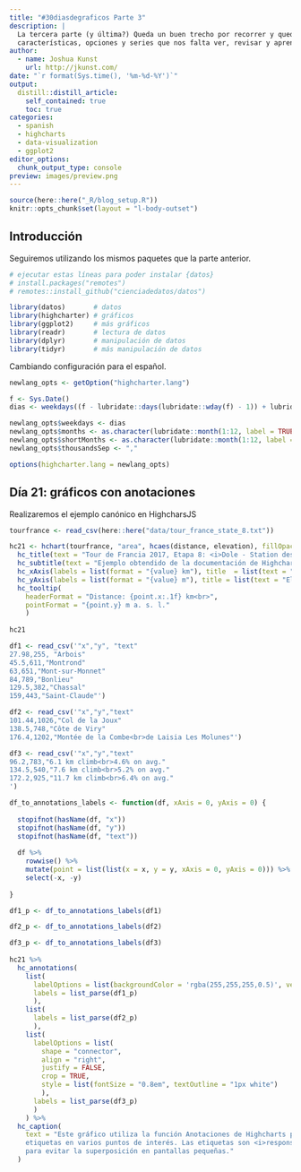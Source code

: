 ```yaml
---
title: "#30diasdegraficos Parte 3"
description: |
  La tercera parte (y última?) Queda un buen trecho por recorrer y quedan
  características, opciones y series que nos falta ver, revisar y aprender.
author:
  - name: Joshua Kunst
    url: http://jkunst.com/
date: "`r format(Sys.time(), '%m-%d-%Y')`"
output:
  distill::distill_article:
    self_contained: true
    toc: true
categories: 
  - spanish
  - highcharts
  - data-visualization
  - ggplot2
editor_options: 
  chunk_output_type: console
preview: images/preview.png
---
```


```r
source(here::here("_R/blog_setup.R"))
knitr::opts_chunk$set(layout = "l-body-outset")
```

## Introducción

Seguiremos utilizando los mismos paquetes que la parte anterior.

```r
# ejecutar estas líneas para poder instalar {datos}
# install.packages("remotes")
# remotes::install_github("cienciadedatos/datos")

library(datos)       # datos
library(highcharter) # gráficos
library(ggplot2)     # más gráficos  
library(readr)       # lectura de datos
library(dplyr)       # manipulación de datos
library(tidyr)       # más manipulación de datos

```

Cambiando configuración para el español.

```r
newlang_opts <- getOption("highcharter.lang")

f <- Sys.Date()
dias <- weekdays((f - lubridate::days(lubridate::wday(f) - 1)) + lubridate::days(0:6))

newlang_opts$weekdays <- dias
newlang_opts$months <- as.character(lubridate::month(1:12, label = TRUE, abbr = FALSE))
newlang_opts$shortMonths <- as.character(lubridate::month(1:12, label = TRUE, abbr = TRUE))
newlang_opts$thousandsSep <- ","

options(highcharter.lang = newlang_opts)
```


## Día 21: gráficos con anotaciones

Realizaremos el ejemplo canónico en HighcharsJS 

```r
tourfrance <- read_csv(here::here("data/tour_france_state_8.txt"))

hc21 <- hchart(tourfrance, "area", hcaes(distance, elevation), fillOpacity = 0.25) %>% 
  hc_title(text = "Tour de Francia 2017, Etapa 8: <i>Dole - Station des Rousses</i>") %>% 
  hc_subtitle(text = "Ejemplo obtendido de la documentación de HighchartsJS") %>% 
  hc_xAxis(labels = list(format = "{value} km"), title  = list(text = "Distancia")) %>% 
  hc_yAxis(labels = list(format = "{value} m"), title = list(text = "Elevación")) %>% 
  hc_tooltip(
    headerFormat = "Distance: {point.x:.1f} km<br>",
    pointFormat = "{point.y} m a. s. l."
    )
   
hc21
```


```r
df1 <- read_csv('"x","y", "text"
27.98,255, "Arbois"
45.5,611,"Montrond"
63,651,"Mont-sur-Monnet"
84,789,"Bonlieu"
129.5,382,"Chassal"
159,443,"Saint-Claude"')

df2 <- read_csv('"x","y","text"
101.44,1026,"Col de la Joux"
138.5,748,"Côte de Viry"
176.4,1202,"Montée de la Combe<br>de Laisia Les Molunes"')

df3 <- read_csv('"x","y","text"
96.2,783,"6.1 km climb<br>4.6% on avg."
134.5,540,"7.6 km climb<br>5.2% on avg."
172.2,925,"11.7 km climb<br>6.4% on avg."
')

df_to_annotations_labels <- function(df, xAxis = 0, yAxis = 0) {
  
  stopifnot(hasName(df, "x"))
  stopifnot(hasName(df, "y"))
  stopifnot(hasName(df, "text"))
  
  df %>% 
    rowwise() %>% 
    mutate(point = list(list(x = x, y = y, xAxis = 0, yAxis = 0))) %>% 
    select(-x, -y)  
  
}

df1_p <- df_to_annotations_labels(df1)

df2_p <- df_to_annotations_labels(df2)

df3_p <- df_to_annotations_labels(df3)
  
hc21 %>% 
  hc_annotations(
    list(
      labelOptions = list(backgroundColor = 'rgba(255,255,255,0.5)', verticalAlign = "top", y = 15),
      labels = list_parse(df1_p)
      ),
    list(
      labels = list_parse(df2_p)
      ),
    list(
      labelOptions = list(
        shape = "connector",
        align = "right",
        justify = FALSE,
        crop = TRUE,
        style = list(fontSize = "0.8em", textOutline = "1px white")
        ),
      labels = list_parse(df3_p)
      )
    ) %>% 
  hc_caption(
    text = "Este gráfico utiliza la función Anotaciones de Highcharts para colocar
    etiquetas en varios puntos de interés. Las etiquetas son <i>responsivas</i> y se ocultarán
    para evitar la superposición en pantallas pequeñas."
  )
```

